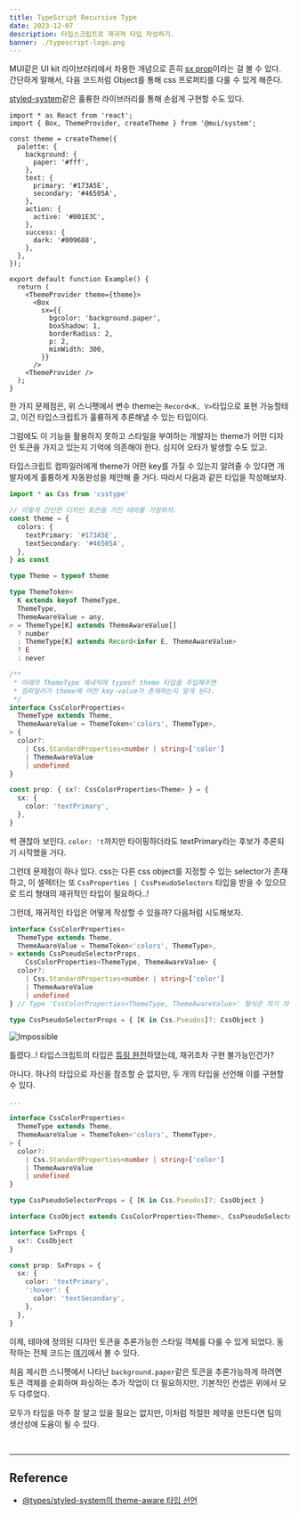 ```yaml
---
title: TypeScript Recursive Type
date: 2023-12-07
description: 타입스크립트로 재귀적 타입 작성하기.
banner: ./typescript-logo.png
---
```


MUI같은 UI kit 라이브러리에서 차용한 개념으로 흔히 [sx prop](https://mui.com/system/getting-started/the-sx-prop)이라는 걸 볼 수 있다.
간단하게 말해서, 다음 코드처럼 Object를 통해 css 프로퍼티를 다룰 수 있게 해준다.

[styled-system](https://github.com/styled-system/styled-system)같은 훌륭한 라이브러리를 통해 손쉽게 구현할 수도 있다.

```tsx withLineNumbers
import * as React from 'react';
import { Box, ThemeProvider, createTheme } from '@mui/system';

const theme = createTheme({
  palette: {
    background: {
      paper: '#fff',
    },
    text: {
      primary: '#173A5E',
      secondary: '#46505A',
    },
    action: {
      active: '#001E3C',
    },
    success: {
      dark: '#009688',
    },
  },
});

export default function Example() {
  return (
    <ThemeProvider theme={theme}>
      <Box
        sx={{
          bgcolor: 'background.paper',
          boxShadow: 1,
          borderRadius: 2,
          p: 2,
          minWidth: 300,
        }}
      />
    <ThemeProvider />
  );
}
```

한 가지 문제점은, 위 스니펫에서 변수 theme는 `Record<K, V>`타입으로 표현 가능할테고, 이건 타입스크립트가 훌륭하게 추론해낼 수 있는 타입이다.

그럼에도 이 기능을 활용하지 못하고 스타일을 부여하는 개발자는 theme가 어떤 디자인 토큰을 가지고 있는지 기억에 의존해야 한다. 심지어 오타가 발생할 수도 있고.

타입스크립트 컴파일러에게 theme가 어떤 key를 가질 수 있는지 알려줄 수 있다면 개발자에게 훌륭하게 자동완성을 제안해 줄 거다. 따라서 다음과 같은 타입을 작성해보자.

```ts title=sx.ts withLineNumbers
import * as Css from 'csstype'

// 이렇게 간단한 디자인 토큰을 가진 테마를 가정하자.
const theme = {
  colors: {
    textPrimary: '#173A5E',
    textSecondary: '#46505A',
  },
} as const

type Theme = typeof theme

type ThemeToken<
  K extends keyof ThemeType,
  ThemeType,
  ThemeAwareValue = any,
> = ThemeType[K] extends ThemeAwareValue[]
  ? number
  : ThemeType[K] extends Record<infer E, ThemeAwareValue>
  ? E
  : never

/**
 * 아래의 ThemeType 제네릭에 typeof theme 타입을 주입해주면
 * 컴파일러가 theme에 어떤 key-value가 존재하는지 알게 된다.
 */
interface CssColorProperties<
  ThemeType extends Theme,
  ThemeAwareValue = ThemeToken<'colors', ThemeType>,
> {
  color?:
    | Css.StandardProperties<number | string>['color']
    | ThemeAwareValue
    | undefined
}

const prop: { sx?: CssColorProperties<Theme> } = {
  sx: {
    color: 'textPrimary',
  },
}
```

썩 괜찮아 보인다. `color: 't`까지만 타이핑하더라도 textPrimary라는 후보가 추론되기 시작했을 거다.

그런데 문제점이 하나 있다. css는 다른 css object를 지정할 수 있는 selector가 존재하고, 이 셀렉터는 또 `CssProperties | CssPseudoSelectors` 타입을 받을 수 있으므로 트리 형태의 재귀적인 타입이 필요하다..!

그런데, 재귀적인 타입은 어떻게 작성할 수 있을까? 다음처럼 시도해보자.

```ts title=sx.ts highlight=1,5 withLineNumbers
interface CssColorProperties<
  ThemeType extends Theme,
  ThemeAwareValue = ThemeToken<'colors', ThemeType>,
> extends CssPseudoSelectorProps,
    CssColorProperties<ThemeType, ThemeAwareValue> {
  color?:
    | Css.StandardProperties<number | string>['color']
    | ThemeAwareValue
    | undefined
} // Type 'CssColorProperties<ThemeType, ThemeAwareValue>' 형식은 자기 자신을 기본 형식으로 재귀적으로 참조합니다.ts(2310)

type CssPseudoSelectorProps = { [K in Css.Pseudos]?: CssObject }
```

![Impossible](./impossible.jpg)

틀렸다..! 타입스크립트의 타입은 [튜링 완전](https://github.com/microsoft/TypeScript/issues/14833)하댔는데, 재귀조차 구현 불가능인건가?

아니다. 하나의 타입으로 자신을 참조할 순 없지만, 두 개의 타입을 선언해 이를 구현할 수 있다.

```ts title=sx.ts highlight=13,15 withLineNumbers
...

interface CssColorProperties<
  ThemeType extends Theme,
  ThemeAwareValue = ThemeToken<'colors', ThemeType>,
> {
  color?:
    | Css.StandardProperties<number | string>['color']
    | ThemeAwareValue
    | undefined
}

type CssPseudoSelectorProps = { [K in Css.Pseudos]?: CssObject }

interface CssObject extends CssColorProperties<Theme>, CssPseudoSelectorProps {}

interface SxProps {
  sx?: CssObject
}

const prop: SxProps = {
  sx: {
    color: 'textPrimary',
    ':hover': {
      color: 'textSecondary',
    },
  },
}

```

이제, 테마에 정의된 디자인 토큰을 추론가능한 스타일 객체를 다룰 수 있게 되었다. 동작하는 전체 코드는 [여기](https://stackblitz.com/edit/typescript-8uucuz?file=sx.ts)에서 볼 수 있다.

처음 제시한 스니펫에서 나타난 `background.paper`같은 토큰을 추론가능하게 하려면 토큰 객체를 순회하며 파싱하는 추가 작업이 더 필요하지만, 기본적인 컨셉은 위에서 모두 다루었다.

모두가 타입을 아주 잘 알고 있을 필요는 없지만, 이처럼 적절한 제약을 만든다면 팀의 생산성에 도움이 될 수 있다.

<br />

---

## Reference

- [@types/styled-system의 theme-aware 타입 선언](https://www.npmjs.com/package/@types/styled-system)
